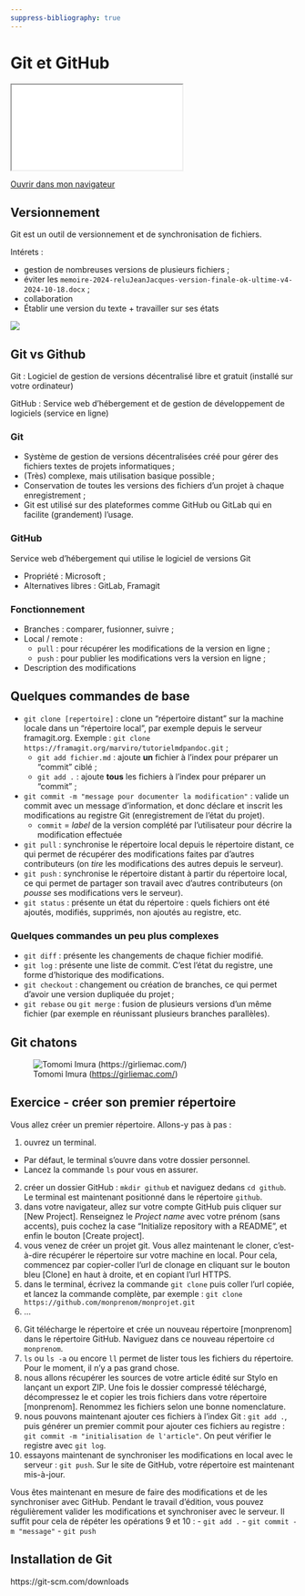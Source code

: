 ```yaml
---
suppress-bibliography: true
---
```


# Git et GitHub

::: {.content-visible when-format="html" unless-format="revealjs"}

```{=html}
<iframe src="_slides/git.html"></iframe>
```
[Ouvrir dans mon navigateur](_slides/git.html){target="_blank"} 

::: 

## Versionnement 

Git est un outil de versionnement et de synchronisation de fichiers. 

Intérets : 

- gestion de nombreuses versions de plusieurs fichiers ; 
- éviter les ```memoire-2024-reluJeanJacques-version-finale-ok-ultime-v4-2024-10-18.docx``` ; 
- collaboration 
- Établir une version du texte + travailler sur ses états 

![](img/version.png)

## Git vs Github

Git : Logiciel de gestion de versions décentralisé libre et gratuit (installé sur votre ordinateur) 

GitHub : Service web d'hébergement et de gestion de développement de logiciels (service en ligne)

### Git 

- Système de gestion de versions décentralisées créé pour gérer des fichiers textes de projets informatiques ; 
- (Très) complexe, mais utilisation basique possible ; 
- Conservation de toutes les versions des fichiers d’un projet à chaque enregistrement ; 
- Git est utilisé sur des plateformes comme GitHub ou GitLab qui en facilite (grandement) l’usage.

### GitHub  

Service web d'hébergement qui utilise le logiciel de versions Git 

- Propriété : Microsoft ; 
- Alternatives libres : GitLab, Framagit 

### Fonctionnement 

- Branches : comparer, fusionner, suivre ; 
- Local / remote : 
  - `pull` : pour récupérer les modifications de la version en ligne ; 
  - `push` : pour publier les modifications vers la version en ligne ; 
- Description des modifications 
  
## Quelques commandes de base {.smaller}

- `git clone [repertoire]` : clone un "répertoire distant" sur la machine locale dans un "répertoire local", par exemple depuis le serveur framagit.org. Exemple : `git clone https://framagit.org/marviro/tutorielmdpandoc.git` ; 
  - `git add fichier.md` : ajoute **un** fichier à l'index pour préparer un "commit" ciblé ; 
  - `git add .` : ajoute **tous** les fichiers à l'index pour préparer un "commit" ; 
- `git commit -m "message pour documenter la modification"` : valide un commit avec un message d'information, et donc déclare et inscrit les modifications au registre Git (enregistrement de l’état du projet). 
  - `commit` = *label* de la version complété par l'utilisateur pour décrire la modification effectuée
- `git pull` : synchronise le répertoire local depuis le répertoire distant, ce qui permet de récupérer des modifications faites par d'autres contributeurs (on _tire_ les modifications des autres depuis le serveur).
- `git push` : synchronise le répertoire distant à partir du répertoire local, ce qui permet de partager son travail avec d'autres contributeurs (on _pousse_ ses modifications vers le serveur).
- `git status` : présente un état du répertoire : quels fichiers ont été ajoutés, modifiés, supprimés, non ajoutés au registre, etc.

### Quelques commandes un peu plus complexes 

- `git diff` : présente les changements de chaque fichier modifié.
- `git log` : présente une liste de commit. C'est l'état du registre, une forme d'historique des modifications.
- `git checkout` : changement ou création de branches, ce qui permet d’avoir une version dupliquée du projet ;
- `git rebase` ou `git merge` : fusion de plusieurs versions d’un même fichier (par exemple en réunissant plusieurs branches parallèles). 

## Git chatons 

![Tomomi Imura (<https://girliemac.com/>)](img/git-purr-01.jpg)

## Exercice - créer son premier répertoire {.smaller}

Vous allez créer un premier répertoire. Allons-y pas à pas :

1. ouvrez un terminal.

- Par défaut, le terminal s'ouvre dans votre dossier personnel.  
- Lancez la commande `ls` pour vous en assurer.

2. créer un dossier GitHub : `mkdir github` et naviguez dedans `cd github`. Le terminal est maintenant positionné dans le répertoire `github`. 
3. dans votre navigateur, allez sur votre compte GitHub puis cliquer sur [New Project]. Renseignez le _Project name_ avec votre prénom (sans accents), puis cochez la case "Initialize repository with a README", et enfin le bouton [Create project].
4. vous venez de créer un projet git. Vous allez maintenant le cloner, c'est-à-dire récupérer le répertoire sur votre machine en local. Pour cela, commencez par copier-coller l'url de clonage en cliquant sur le bouton bleu [Clone] en haut à droite, et en copiant l'url HTTPS.
5. dans le terminal, écrivez la commande `git clone` puis coller l'url copiée, et lancez la commande complète, par exemple : `git clone https://github.com/monprenom/monprojet.git`
6. ... 

</section>
<section>

6. Git télécharge le répertoire et crée un nouveau répertoire [monprenom] dans le répertoire GitHub. Naviguez dans ce nouveau répertoire `cd monprenom`.
7. `ls` ou `ls -a` ou encore `ll` permet de lister tous les fichiers du répertoire. Pour le moment, il n'y a pas grand chose.
8. nous allons récupérer les sources de votre article édité sur Stylo en lançant un export ZIP. Une fois le dossier compressé téléchargé, décompressez le et copier les trois fichiers dans votre répertoire [monprenom]. Renommez les fichiers selon une bonne nomenclature.
9. nous pouvons maintenant ajouter ces fichiers à l'index Git : `git add .`, puis générer un premier commit pour ajouter ces fichiers au registre : `git commit -m "initialisation de l'article"`. On peut vérifier le registre avec `git log`.
10. essayons maintenant de synchroniser les modifications en local avec le serveur : `git push`. Sur le site de GitHub, votre répertoire est maintenant mis-à-jour.

</section>
<section>

Vous êtes maintenant en mesure de faire des modifications et de les synchroniser avec GitHub. Pendant le travail d'édition, vous pouvez régulièrement valider les modifications et synchroniser avec le serveur. Il suffit pour cela de répéter les opérations 9 et 10 :
  - `git add .`
  - `git commit -m "message"`
  - `git push`

## Installation de Git 

https://git-scm.com/downloads 
